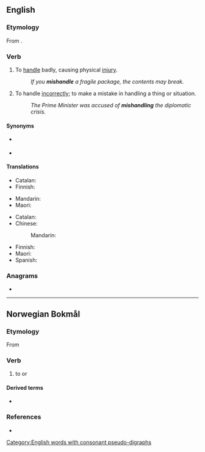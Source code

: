 ==English==

===Etymology===
From {{prefix|mis|handle|lang=en}}.

===Verb===
{{en-verb|mishandl}}

# {{lb|en|transitive}} To [[handle]] badly, causing physical [[injury]].
#: ''If you '''mishandle''' a fragile package, the contents may break.''
# {{lb|en|transitive}} To handle [[incorrect]]ly; to make a mistake in handling a thing or situation.
#: ''The Prime Minister was accused of '''mishandling''' the diplomatic crisis.''

====Synonyms====
* {{sense|handle badly}} {{l|en|maltreat}}
* {{sense|handle incorrectly}} {{l|en|mismanage}}

====Translations====
{{trans-top|handle badly}}
* Catalan: {{t+|ca|malmenar}}
* Finnish: {{t+|fi|pahoinpidellä}}
{{trans-mid}}
* Mandarin: {{t+|cmn|虐待|sc=Hani}}
* Maori: {{t|mi|haukeke}}
{{trans-bottom}}

{{trans-top|handle incorrectly}}
* Catalan: {{t+|ca|malmenar}}
* Chinese:
*: Mandarin: {{t|cmn|处理不当|sc=Hani}}
{{trans-mid}}
* Finnish: {{t|fi|tunaroida}}
* Maori: {{t|mi|raukoti}}
* Spanish: {{t+|es|llevar}} {{t+|es|mal}}
{{trans-bottom}}

===Anagrams===
* {{anagrams|en|shieldman}}

[[Category:English words with consonant pseudo-digraphs]]

----

==Norwegian Bokmål==

===Etymology===
From {{der|nb|gml|mishandelen}}

===Verb===
{{head|nb|verb|imperative|mishandl|or|mishandle|present tense|mishandler|simple past and past participle|mishandla|or|mishandlet}}

# to {{l|en|maltreat}} or {{l|en|mistreat}}

====Derived terms====
* {{l|nb|mishandling}}

===References===
* {{R:The Bokmål Dictionary}}